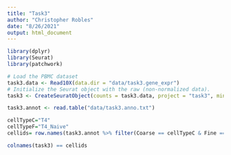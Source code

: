 ```yaml
---
title: "Task3"
author: "Christopher Robles"
date: "8/26/2021"
output: html_document
---
```



```r
library(dplyr)
library(Seurat)
library(patchwork)
```

```r
# Load the PBMC dataset
task3.data <- Read10X(data.dir = "data/task3.gene_expr")
# Initialize the Seurat object with the raw (non-normalized data).
task3 <- CreateSeuratObject(counts = task3.data, project = "task3", min.cells = 3, min.features = 200)

task3.annot <- read.table("data/task3.anno.txt")

cellTypeC="T4"
cellTypeF="T4_Naive"
cellids= row.names(task3.annot %>% filter(Coarse == cellTypeC & Fine ==cellTypeF))

colnames(task3) == cellids


```
